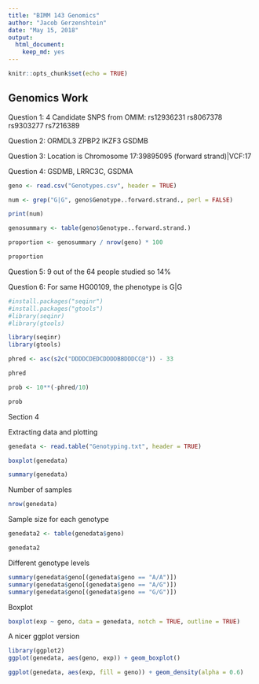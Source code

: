 ```yaml
---
title: "BIMM 143 Genomics"
author: "Jacob Gerzenshtein"
date: "May 15, 2018"
output: 
  html_document:
    keep_md: yes
---
```


```r
knitr::opts_chunk$set(echo = TRUE)
```

## Genomics Work

Question 1: 4 Candidate SNPS from OMIM: 
  rs12936231 
  rs8067378 
  rs9303277
  rs7216389

Question 2: 
  ORMDL3
  ZPBP2
  IKZF3
  GSDMB 
  
Question 3: Location is Chromosome 17:39895095 (forward strand)|VCF:17

Question 4: GSDMB, LRRC3C, GSDMA

```r
geno <- read.csv("Genotypes.csv", header = TRUE)

num <- grep("G|G", geno$Genotype..forward.strand., perl = FALSE)

print(num)

genosummary <- table(geno$Genotype..forward.strand.)

proportion <- genosummary / nrow(geno) * 100

proportion

```


Question 5: 9 out of the 64 people studied so 14%

Question 6: For same HG00109, the phenotype is G|G


```r
#install.packages("seqinr")
#install.packages("gtools")
#library(seqinr)
#library(gtools)
```

```r
library(seqinr)
library(gtools)

phred <- asc(s2c("DDDDCDEDCDDDDBBDDDCC@")) - 33

phred

prob <- 10**(-phred/10)

prob
```


Section 4

Extracting data and plotting
```r
genedata <- read.table("Genotyping.txt", header = TRUE)

boxplot(genedata)

summary(genedata)
```


Number of samples
```r
nrow(genedata)
```


Sample size for each genotype 
```r
genedata2 <- table(genedata$geno)

genedata2
```

Different genotype levels

```r
summary(genedata$geno[(genedata$geno == "A/A")])
summary(genedata$geno[(genedata$geno == "A/G")])
summary(genedata$geno[(genedata$geno == "G/G")])
```


Boxplot

```r
boxplot(exp ~ geno, data = genedata, notch = TRUE, outline = TRUE)
```

A nicer ggplot version

```r
library(ggplot2)
ggplot(genedata, aes(geno, exp)) + geom_boxplot()
```

```r
ggplot(genedata, aes(exp, fill = geno)) + geom_density(alpha = 0.6)
```

